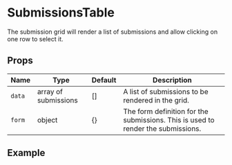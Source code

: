 
<Meta title="Documentation/SubmissionsTable"/>

<style>
  {`
  .sbdocs-wrapper {
    background: #f7f7f7;
  }
  .sbdocs-wrapper .sbdocs-wrapper  {
    background: #fff;
  }
  `}
</style>

# SubmissionsTable

The submission grid will render a list of submissions and allow clicking on one row to select it.

## Props

| Name   | Type                 | Default | Description                                                                      |
|--------|----------------------|---------|----------------------------------------------------------------------------------|
| `data` | array of submissions | []      | A list of submissions to be rendered in the grid.                                |
| `form` | object               | {}      | The form definition for the submissions. This is used to render the submissions. |

## Example

<Canvas of={SubmissionsTableStories.Sandbox} />
